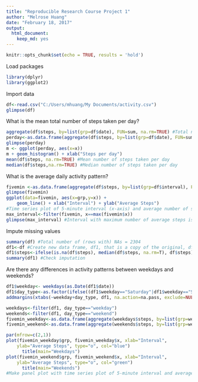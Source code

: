 ---
title: "Reproducible Research Course Project 1"
author: "Melrose Huang"
date: "February 18, 2017"
output: 
  html_document: 
    keep_md: yes
---

```{r setup, include=FALSE}
knitr::opts_chunk$set(echo = TRUE, results = 'hold')
```
Load packages
```{r}
library(dplyr)
library(ggplot2)
```
Import data
```{r}
df<-read.csv("C:/Users/mhuang/My Documents/activity.csv")
glimpse(df)
```
What is the mean total number of steps taken per day?
```{r}
aggregate(df$steps, by=list(grp=df$date), FUN=sum, na.rm=TRUE) #Total number of steps per day
perday<-as.data.frame(aggregate(df$steps, by=list(grp=df$date), FUN=sum, na.rm=T)) #Create data frame of table representing total # of steps per day
glimpse(perday)
m <- ggplot(perday, aes(x=x))
m + geom_histogram() + xlab("Steps per day")
mean(df$steps, na.rm=TRUE) #Mean number of steps taken per day
median(df$steps,na.rm=TRUE) #Median number of steps taken per day
```
What is the average daily activity pattern?
```{r}
fivemin <-as.data.frame(aggregate(df$steps, by=list(grp=df$interval), FUN=mean, na.rm=T)) #Create data frame of table representing average # steps per interval
glimpse(fivemin)
ggplot(data=fivemin, aes(x=grp,y=x)) +
    geom_line() + xlab("Interval") + ylab("Average Steps")
#Time series plot of 5-minute interval (x-axis) and average number of steps taken averaged across all days (y-axis)
max_interval<-filter(fivemin, x==max(fivemin$x))
glimpse(max_interval) #Interval with maximum number of average steps is 835.
```
Impute missing values
```{r}
summary(df) #Total number of (rows with) NAs = 2304
df1<-df #Create new data frame, df1, that is a copy of the original, df
df1$steps<-ifelse(is.na(df$steps), median(df$steps, na.rm=T), df$steps) #Replace NA steps value with median steps value (0) in the df1 data frame
summary(df1) #Check imputation
```
Are there any differences in activity patterns between weekdays and weekends?
```{r}
df1$weekday<- weekdays(as.Date(df1$date))
df1$day_type<-as.factor(ifelse((df1$weekday=="Saturday"|df1$weekday=="Sunday"), "weekend", "weekday")) #Create new factor variable w/ two levels (weekday and weekend)
addmargins(xtabs(~weekday+day_type, df1, na.action=na.pass, exclude=NULL)) #Check new variable by running crosstabs

weekdays<-filter(df1, day_type=="weekday")
weekends<-filter(df1, day_type=="weekend")
fivemin_weekday<-as.data.frame(aggregate(weekdays$steps, by=list(grp=weekdays$interval), FUN=mean, na.rm=T))
fivemin_weekend<-as.data.frame(aggregate(weekends$steps, by=list(grp=weekends$interval), FUN=mean, na.rm=T))

par(mfrow=c(2,1))
plot(fivemin_weekday$grp, fivemin_weekday$x, xlab="Interval",
    ylab="Average Steps", type="o", col="blue")
      title(main="Weekdays")
plot(fivemin_weekend$grp, fivemin_weekend$x, xlab="Interval",
    ylab="Average Steps", type="o", col="green")
      title(main="Weekends")
#Make panel plot with time series plot of 5-minute interval and average # steps across all weekday days or weekend days 
```
